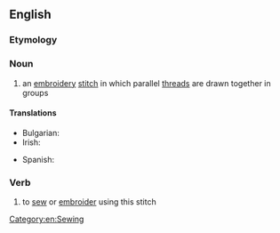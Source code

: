 ==English==

===Etymology===
{{compound|en|hem|stitch}}

===Noun===
{{en-noun}}

# an [[embroidery]] [[stitch]] in which parallel [[thread]]s are drawn together in groups

====Translations====
{{trans-top|an embroidery stitch}}
* Bulgarian: {{t+|bg|ажур|m}}
* Irish: {{t|ga|greim fáithime|m}}
{{trans-mid}}
* Spanish: {{t|es|vainica|f}}
{{trans-bottom}}

===Verb===
{{en-verb}}

# to [[sew]] or [[embroider]] using this stitch

[[Category:en:Sewing]]